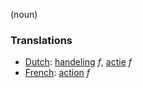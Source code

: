 (noun)

===Translations===
*[[Dutch]]: [[handeling]] ''f'', [[actie]] ''f''
*[[French]]: [[action]] ''f''